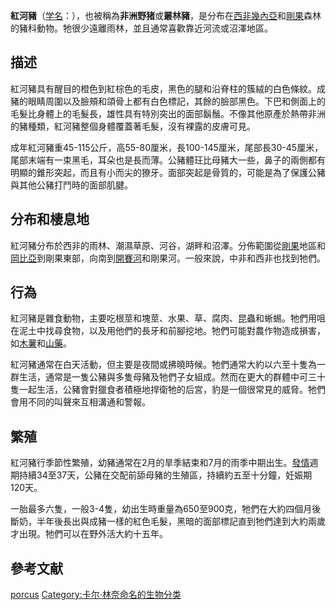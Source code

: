 {{Speciesbox
|image=0 Potamochoerus porcus - Potamochère roux (1).JPG
|image_caption=
|status=LC
|status_system=IUCN3.1
|status_ref={{r|IUCN}}
|taxon=Potamochoerus porcus
|authority=([[Linnaeus|Linnaeus]], 1758)
}}
'''紅河豬'''（[[学名|学名]]：''{{lang|la|Potamochoerus porcus}}''），也被稱為'''非洲野猪'''或'''叢林豬'''，是分布在[[西非|西非]][[幾內亞|幾內亞]]和[[剛果|剛果]]森林的豬科動物。牠很少遠離雨林，並且通常喜歡靠近河流或沼澤地區。

==描述==
紅河豬具有醒目的橙色到紅棕色的毛皮，黑色的腿和沿脊柱的簇絨的白色條紋。成豬的眼睛周圍以及臉頰和頜骨上都有白色標記，其餘的臉部黑色。下巴和側面上的毛髮比身體上的毛髮長，雄性具有特別突出的面部鬍鬚。不像其他原產於熱帶非洲的豬種類，紅河豬整個身體覆蓋著毛髮，沒有裸露的皮膚可見{{r|Kingdon}}。

成年紅河豬重45-115公斤，高55-80厘米，長100-145厘米，尾部長30-45厘米，尾部末端有一束黑毛，耳朵也是長而薄。公豬體玨比母豬大一些，鼻子的兩側都有明顯的錐形突起，而且有小而尖的獠牙。面部突起是骨質的，可能是為了保護公豬與其他公豬打鬥時的面部肌腱{{r|Kingdon}}。

==分布和棲息地==
紅河豬分布於西非的雨林、潮濕草原、河谷，湖畔和沼澤。分佈範圍從[[剛果|剛果]]地區和[[岡比亞|岡比亞]]到剛果東部，向南到[[開賽河|開賽河]]和剛果河。一般來說，中非和西非也找到牠們{{r|IUCN}}。

==行為==
紅河豬是雜食動物，主要吃根莖和塊莖、水果、草、腐肉、昆蟲和蜥蜴。牠們用咀在泥土中找尋食物，以及用他們的長牙和前腳挖地。牠們可能對農作物造成損害，如[[木薯|木薯]]和[[山藥|山藥]]。

紅河豬通常在白天活動，但主要是夜間或拂曉時候。牠們通常大約以六至十隻為一群生活，通常是一隻公豬與多隻母豬及牠們子女組成。然而在更大的群體中可三十隻一起生活，公豬會對獵食者積極地捍衛牠的后宮，豹是一個很常見的威脅。牠們會用不同的叫聲來互相溝通和警報。

==繁殖==
紅河豬行季節性繁殖，幼豬通常在2月的旱季結束和7月的雨季中期出生。[[發情|發情]]週期持續34至37天，公豬在交配前舔母豬的生殖區，持續約五至十分鐘，妊娠期120天。

一胎最多六隻，一般3-4隻，幼出生時重量為650至900克，牠們在大約四個月後斷奶，半年後長出與成豬一樣的紅色毛髮，黑暗的面部標記直到牠們達到大約兩歲才出現。牠們可以在野外活大約十五年。

==參考文献==
{{reflist|refs=
<ref name=Kingdon>Kingdon, J. (1997). ''The Kingdon Guide to African Mammals''. Academic Press Limited, London. ISBN 0-12-408355-2</ref>
<ref name=IUCN>Reyna, R., Jori, F., Querouil, S. & Leus, K. 2016. ''Potamochoerus porcus''. The IUCN Red List of Threatened Species 2016: e.T41771A100469961. Downloaded on 04 November 2016.</ref>
}}
{{Taxonbar|from=Q654370}}

[[Category:非洲野猪属|porcus]]
[[Category:卡尔·林奈命名的生物分类|Category:卡尔·林奈命名的生物分类]]